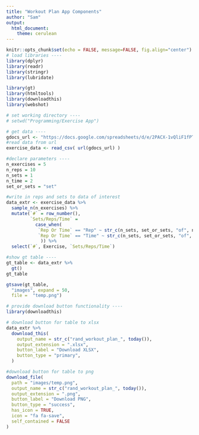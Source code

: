 ```yaml
---
title: "Workout Plan App Components"
author: "Sam"
output: 
  html_document:
    theme: cerulean
---
```


```r
knitr::opts_chunk$set(echo = FALSE, message=FALSE, fig.align="center")
# load libraries ----
library(dplyr)
library(readr)
library(stringr)
library(lubridate)

library(gt)
library(htmltools)
library(downloadthis)
library(webshot)

# set working directory ----
# setwd("Programming/Exercise App")
```

```r
# get data ----
gdocs_url <- "https://docs.google.com/spreadsheets/d/e/2PACX-1vQliF1fPTXNk6b4cVwbkD7GmYFmyNKkG2GrzYcr21d-C02L61gZZNrk3beBEf95mQ-doWd3MweAyZKH/pub?gid=0&single=true&output=csv"
#read data from url
exercise_data <- read_csv( url(gdocs_url) )

#declare parameters ----
n_exercises = 5
n_reps = 10
n_sets = 1
n_time = 2
set_or_sets = "set"

#write in reps and sets to data of interest
data_extr <- exercise_data %>% 
  sample_n(n_exercises) %>%
  mutate(`#` = row_number(), 
         `Sets/Reps/Time` = 
           case_when(
            `Rep Or Time` == "Rep" ~ str_c(n_sets, set_or_sets, "of", n_reps, "reps", sep=" "),
            `Rep Or Time` == "Time" ~ str_c(n_sets, set_or_sets, "of", n_time, "min", sep=" ")
             )) %>%
  select(`#`, Exercise, `Sets/Reps/Time`)

#show gt table ----
gt_table <- data_extr %>% 
  gt()
gt_table
```

```r
gtsave(gt_table,
  "images", expand = 50,
  file =  "temp.png")
```


```r
# provide download button functionality ----
library(downloadthis)

# download button for table to xlsx
data_extr %>%
  download_this(
    output_name = str_c("rand_workout_plan_", today()),
    output_extension = ".xlsx",
    button_label = "Download XLSX",
    button_type = "primary",
  )

#download button for table to png
download_file(
  path = "images/temp.png",
  output_name = str_c("rand_workout_plan_", today()),
  output_extension = ".png",
  button_label = "Download PNG",
  button_type = "success",
  has_icon = TRUE,
  icon = "fa fa-save",
  self_contained = FALSE
)
```

